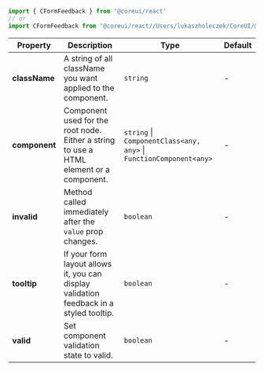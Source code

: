 
```jsx
import { CFormFeedback } from '@coreui/react'
// or
import CFormFeedback from '@coreui/react//Users/lukaszholeczek/CoreUI/@coreui/react/packages/coreui-react/src/components/form/CFormFeedback'
```

| Property | Description | Type | Default |
| --- | --- | --- | --- |
| **className** | A string of all className you want applied to the component. | `string` | - |
| **component** | Component used for the root node. Either a string to use a HTML element or a component. | `string` \| `ComponentClass<any, any>` \| `FunctionComponent<any>` | - |
| **invalid** | Method called immediately after the `value` prop changes. | `boolean` | - |
| **tooltip** | If your form layout allows it, you can display validation feedback in a styled tooltip. | `boolean` | - |
| **valid** | Set component validation state to valid. | `boolean` | - |
